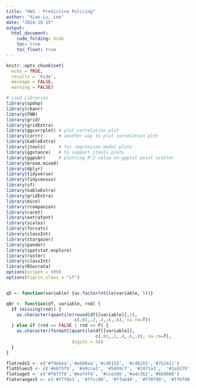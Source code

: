 ```yaml
---
title: "HW3 - Predictive Policing"
author: "Xian Lu, Lee"
date: "2024-10-15"
output: 
  html_document:
    code_folding: hide
    toc: true
    toc_float: true
---
```


```r
knitr::opts_chunk$set(
  echo = TRUE,
  results = 'hide',
  message = FALSE,
  warning = FALSE)

# Load Libraries
library(spdep)
library(ckanr)
library(FNN)
library(grid)
library(gridExtra)
library(ggcorrplot) # plot correlation plot
library(corrr)      # another way to plot correlation plot
library(kableExtra)
library(jtools)     # for regression model plots
library(ggstance)   # to support jtools plots
library(ggpubr)     # plotting R^2 value on ggplot point scatter
library(broom.mixed)
library(dplyr)
library(tidyverse)
library(tidycensus)
library(sf)
library(kableExtra)
library(gridExtra)
library(mice)
library(rcompanion)
library(caret)
library(extrafont)
library(scales)
library(forcats)
library(classInt)
library(stargazer)
library(pander)
library(spatstat.explore)
library(raster)
library(classInt)  
library(RSocrata)
options(scipen = 999)
options(tigris_class = "sf")


q5 <- function(variable) {as.factor(ntile(variable, 5))}

qBr <- function(df, variable, rnd) {
  if (missing(rnd)) {
    as.character(quantile(round(df[[variable]],2),
                          c(.01,.2,.4,.6,.8), na.rm=T))
  } else if (rnd == FALSE | rnd == F) {
    as.character(formatC(quantile(df[[variable]],
                                  c(.01,.2,.4,.6,.8), na.rm=T),
                         digits = 4))
  }
}

flatreds5 <- c('#f9ebea','#e6b0aa','#cd6155', '#cd6155','#7b241c')
flatblues5 <- c('#ebf5fb', '#a9cce3', '#5499c7', '#2471a3',  '#1a5276')
flatsage5 <- c('#f6fff8','#eaf4f4', '#cce3de','#a4c3b2','#6b9080')
flatoranges5 <- c('#fff8e1', '#ffcc80', '#ffab40', '#ff8f00', '#ff6f00')
```


```r



```



